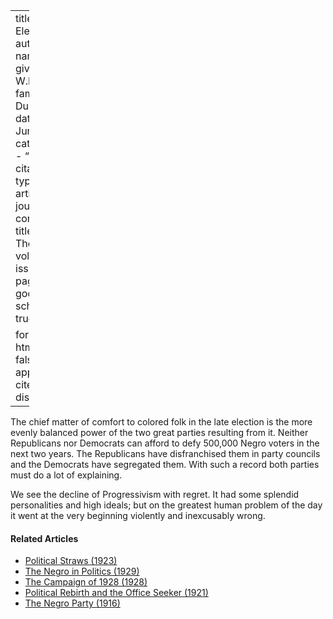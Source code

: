 
---
title: 'The Election'
author:
  - name:
      given: W.E.B.
      family: Du Bois
date: Jun. 1914
categories: 
  - ""
citation: 
  type: article-journal
  container-title: The Crisis
  volume: 9
  issue: 2
  page: 82
google-scholar: true

format:
  html:
    toc: false
    appendix-cite-as: display
---



The chief matter of comfort to colored folk in the late election is the more evenly balanced power of the two great parties resulting from it. Neither Republicans nor Democrats can afford to defy 500,000 Negro voters in the next two years. The Republicans have disfranchised them in party councils and the Democrats have segregated them. With such a record both parties must do a lot of explaining.

We see the decline of Progressivism with regret. It had some splendid personalities and high ideals; but on the greatest human problem of the day it went at the very beginning violently and inexcusably wrong.

<!-- Similar articles start here -->
<div  class="clear-wrap"></div>

#### Related Articles

* [Political Straws (1923)](/Volumes/26/03/political_straws.html)
* [The Negro in Politics (1929)](/Volumes/36/11/negro_in_politics.html)
* [The Campaign of 1928 (1928)](/Volumes/35/12/campaign_of_1928.html)
* [Political Rebirth and the Office Seeker (1921)](/Volumes/21/03/political-rebirth.html)
* [The Negro Party (1916)](/Volumes/12/06/negro_party.html)

<!-- Similar articles end here -->